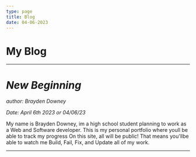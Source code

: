 ```yaml
---
type: page
title: Blog
date: 04-06-2023
---
```


# My Blog

---

# *New Beginning*

*author: Brayden Downey*

*Date: April 6th 2023 or 04/06/23*


My name is Brayden Downey, im a 
high school student planning to work as a 
Web and Software developer. This is my personal
portfolio where youll be able to track my progress
On this site, all will be public! That means you'llbe able to watch me Build, Fail, Fix, and Update all of my work.

---

